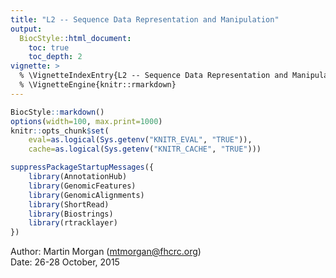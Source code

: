 ```yaml
---
title: "L2 -- Sequence Data Representation and Manipulation"
output:
  BiocStyle::html_document:
    toc: true
    toc_depth: 2
vignette: >
  % \VignetteIndexEntry{L2 -- Sequence Data Representation and Manipulation}
  % \VignetteEngine{knitr::rmarkdown}
---
```


```r
BiocStyle::markdown()
options(width=100, max.print=1000)
knitr::opts_chunk$set(
    eval=as.logical(Sys.getenv("KNITR_EVAL", "TRUE")),
    cache=as.logical(Sys.getenv("KNITR_CACHE", "TRUE")))
```

```r
suppressPackageStartupMessages({
    library(AnnotationHub)
    library(GenomicFeatures)
    library(GenomicAlignments)
    library(ShortRead)
    library(Biostrings)
    library(rtracklayer)
})
```

Author: Martin Morgan
  (<a href="mailto:mtmorgan@fhcrc.org">mtmorgan@fhcrc.org</a>)<br />
Date: 26-28 October, 2015<br />
